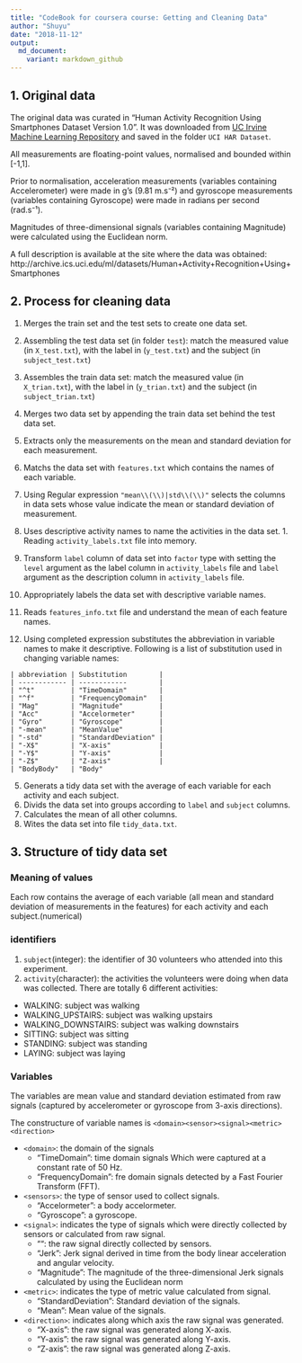 ```yaml
---
title: "CodeBook for coursera course: Getting and Cleaning Data"
author: "Shuyu"
date: "2018-11-12"
output: 
  md_document:
    variant: markdown_github
---
```


## 1. Original data
The original data was curated in "Human Activity Recognition Using Smartphones Dataset Version 1.0". It was downloaded from [UC Irvine Machine Learning Repository](http://archive.ics.uci.edu/ml/index.php) and saved in the folder `UCI HAR Dataset`.

All measurements are floating-point values, normalised and bounded within [-1,1].

Prior to normalisation, acceleration measurements (variables containing Accelerometer) were made in g's (9.81 m.s⁻²) and gyroscope measurements (variables containing Gyroscope) were made in radians per second (rad.s⁻¹).

Magnitudes of three-dimensional signals (variables containing Magnitude) were calculated using the Euclidean norm.

A full description is available at the site where the data was obtained: http://archive.ics.uci.edu/ml/datasets/Human+Activity+Recognition+Using+Smartphones

## 2. Process for cleaning data

1. Merges the train set and the test sets to create one data set.
  1. Assembling the test data set (in folder `test`): match the measured value (in `X_test.txt`),  with the label in (`y_test.txt`) and the subject (in `subject_test.txt`)
  2. Assembles the train data set: match the measured value (in `X_trian.txt`),  with the label in (`y_trian.txt`) and the subject (in `subject_trian.txt`)
  3. Merges two data set by appending the train data set behind the test data set.
  
2. Extracts only the measurements on the mean and standard deviation for each measurement.
  1. Matchs the data set with `features.txt` which contains the names of each variable.
  2. Using Regular expression `"mean\\(\\)|std\\(\\)"` selects the columns in data sets whose value indicate the mean or standard deviation of measurement.
  
3. Uses descriptive activity names to name the activities in the data set.    1. Reading `activity_labels.txt` file into memory.
  2. Transform `label` column of data set into `factor` type with setting the `level` argument as the label column in `activity_labels` file and `label` argument as the description column in `activity_labels` file.

4. Appropriately labels the data set with descriptive variable names.
  1. Reads `features_info.txt` file and understand the mean of each feature names.
  2. Using completed expression substitutes the abbreviation in variable names to make it descriptive. Following is a list of substitution used in changing variable names:
  
    | abbreviation | Substitution        |
    | ------------ | ------------        |
    | "^t"         | "TimeDomain"        |
    | "^f"         | "FrequencyDomain"   | 
    | "Mag"        | "Magnitude"         |
    | "Acc"        | "Accelormeter"      |
    | "Gyro"       | "Gyroscope"         |
    | "-mean"      | "MeanValue"         |
    | "-std"       | "StandardDeviation" |
    | "-X$"        | "X-axis"            |
    | "-Y$"        | "Y-axis"            |
    | "-Z$"        | "Z-axis"            |
    | "BodyBody"   | "Body"
    
5. Generats a tidy data set with the average of each variable for each activity and each subject.
  1. Divids the data set into groups according to `label` and `subject` columns.
  2. Calculates the mean of all other columns.
  3. Wites the data set into file `tidy_data.txt`.

## 3. Structure of tidy data set

### Meaning of values
Each row contains the average of each variable (all mean and standard deviation of measurements in the features) for each activity and each subject.(numerical)

### identifiers
1. `subject`(integer): the identifier of 30 volunteers who attended into this experiment.
2. `activity`(character): the activities the volunteers were doing when data was collected. There are totally 6 different activities:
  * WALKING: subject was walking
  * WALKING_UPSTAIRS: subject was walking upstairs
  * WALKING_DOWNSTAIRS: subject was walking downstairs
  * SITTING: subject was sitting
  * STANDING: subject was standing
  * LAYING: subject was laying

### Variables
The variables are mean value and standard deviation estimated from raw signals (captured by accelerometer or gyroscope from 3-axis directions).

The constructure of variable names is `<domain><sensor><signal><metric><direction>`

- `<domain>`: the domain of the signals
  - "TimeDomain": time domain signals Which were captured at a constant rate of 50 Hz.
  - "FrequencyDomain":  fre domain signals detected by a Fast Fourier Transform (FFT).
- `<sensors>`: the type of sensor used to collect signals.
  - "Accelormeter": a body accelormeter.
  - "Gyroscope": a gyroscope.
- `<signal>`: indicates the type of signals which were directly collected by sensors or calculated from raw signal.
  - "": the raw signal directly collected by sensors.
  - "Jerk": Jerk signal derived in time from the body linear acceleration and angular velocity.
  - "Magnitude": The magnitude of the three-dimensional Jerk signals calculated by using the Euclidean norm
- `<metric>`: indicates the type of metric value calculated from signal.
  - "StandardDeviation": Standard deviation of the signals.
  - "Mean": Mean value of the signals.
- `<direction>`: indicates along which axis the raw signal was generated.
  - "X-axis": the raw signal was generated along X-axis.
  - "Y-axis": the raw signal was generated along Y-axis.
  - "Z-axis": the raw signal was generated along Z-axis.




